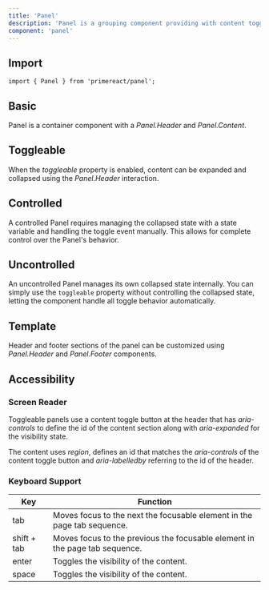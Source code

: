 ```yaml
---
title: 'Panel'
description: 'Panel is a grouping component providing with content toggle feature.'
component: 'panel'
---
```


## Import

```tsx
import { Panel } from 'primereact/panel';
```

## Basic

Panel is a container component with a _Panel.Header_ and _Panel.Content_.

<DocComponentViewer name="panel:basic-demo" />

## Toggleable

When the _toggleable_ property is enabled, content can be expanded and collapsed using the _Panel.Header_ interaction.

<DocComponentViewer name="panel:toggleable-demo" />

## Controlled

A controlled Panel requires managing the collapsed state with a state variable and handling the toggle event manually. This allows for complete control over the Panel's behavior.

<DocComponentViewer name="panel:controlled-demo" />

## Uncontrolled

An uncontrolled Panel manages its own collapsed state internally. You can simply use the `toggleable` property without controlling the collapsed state, letting the component handle all toggle behavior automatically.

<DocComponentViewer name="panel:uncontrolled-demo" />

## Template

Header and footer sections of the panel can be customized using _Panel.Header_ and _Panel.Footer_ components.

<DocComponentViewer name="panel:template-demo" />

## Accessibility

### Screen Reader

Toggleable panels use a content toggle button at the header that has _aria-controls_ to define the id of the content section along with _aria-expanded_ for the visibility state.

The content uses _region_, defines an id that matches the _aria-controls_ of the content toggle button and _aria-labelledby_ referring to the id of the header.

### Keyboard Support

| Key         | Function                                                                    |
| ----------- | --------------------------------------------------------------------------- |
| tab         | Moves focus to the next the focusable element in the page tab sequence.     |
| shift + tab | Moves focus to the previous the focusable element in the page tab sequence. |
| enter       | Toggles the visibility of the content.                                      |
| space       | Toggles the visibility of the content.                                      |
